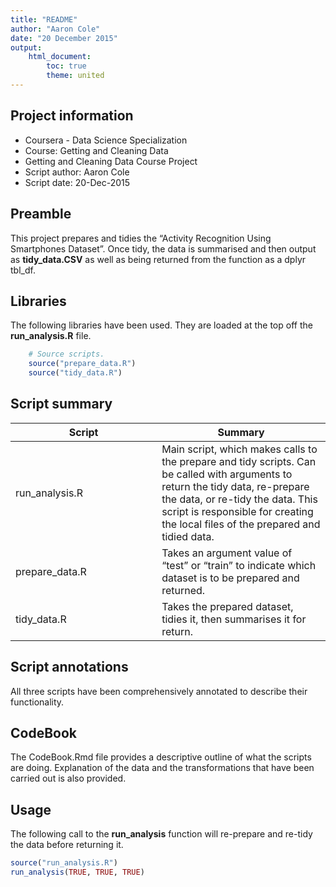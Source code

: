 ```yaml
---
title: "README"
author: "Aaron Cole"
date: "20 December 2015"
output: 
    html_document:
        toc: true
        theme: united
---
```


## Project information
* Coursera - Data Science Specialization
* Course: Getting and Cleaning Data
* Getting and Cleaning Data Course Project
* Script author: Aaron Cole
* Script date: 20-Dec-2015


## Preamble
This project prepares and tidies the "Activity Recognition Using Smartphones Dataset". Once tidy, the data is summarised and then output as **tidy_data.CSV** as well as being returned from the function as a dplyr tbl_df.

## Libraries
The following libraries have been used. They are loaded at the top off the **run_analysis.R** file.
```r
    # Source scripts.
    source("prepare_data.R")
    source("tidy_data.R")
```

## Script summary
Script | Summary
-------|--------
run_analysis.R | Main script, which makes calls to the prepare and tidy scripts. Can be called with arguments to return the tidy data, re-prepare the data, or re-tidy the data. This script is responsible for creating the local files of the prepared and tidied data.
prepare_data.R | Takes an argument value of "test" or "train" to indicate which dataset is to be prepared and returned.
tidy_data.R | Takes the prepared dataset, tidies it, then summarises it for return.

## Script annotations
All three scripts have been comprehensively annotated to describe their functionality.

## CodeBook
The CodeBook.Rmd file provides a descriptive outline of what the scripts are doing. Explanation of the data and the transformations that have been carried out is also provided.

## Usage
The following call to the **run_analysis** function will re-prepare and re-tidy the data before returning it.
```r
source("run_analysis.R")
run_analysis(TRUE, TRUE, TRUE)
```

